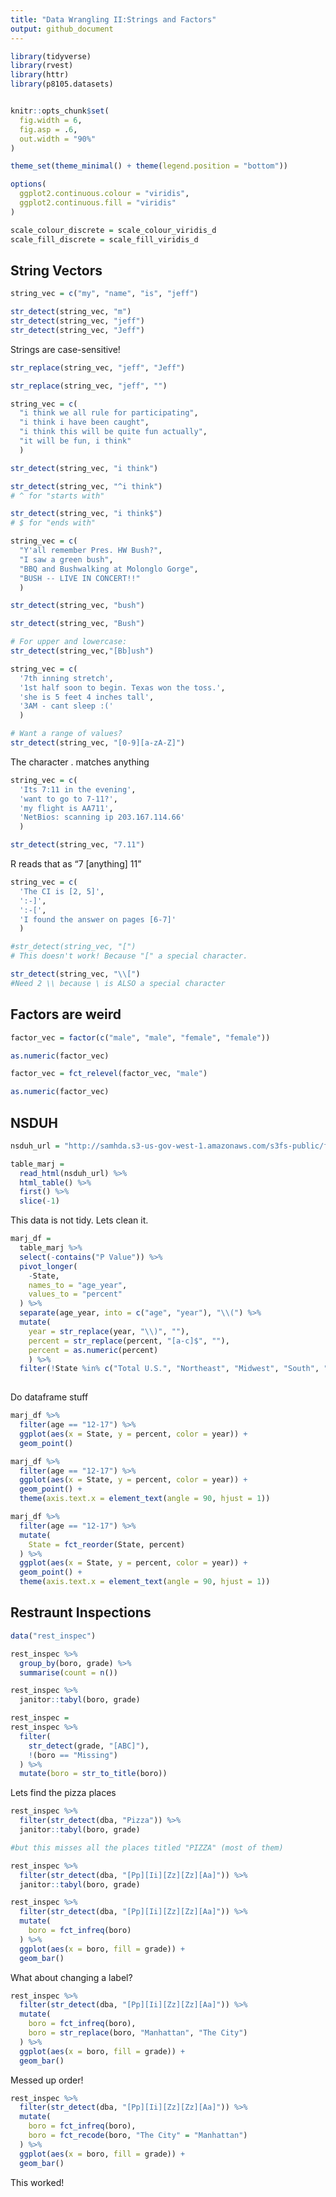 ```yaml
---
title: "Data Wrangling II:Strings and Factors"
output: github_document
---
```


```r
library(tidyverse)
library(rvest)
library(httr)
library(p8105.datasets)


knitr::opts_chunk$set(
  fig.width = 6,
  fig.asp = .6,
  out.width = "90%"
)

theme_set(theme_minimal() + theme(legend.position = "bottom"))

options(
  ggplot2.continuous.colour = "viridis",
  ggplot2.continuous.fill = "viridis"
)

scale_colour_discrete = scale_colour_viridis_d
scale_fill_discrete = scale_fill_viridis_d
```

## String Vectors

```r
string_vec = c("my", "name", "is", "jeff")

str_detect(string_vec, "m")
str_detect(string_vec, "jeff")
str_detect(string_vec, "Jeff")
```

Strings are case-sensitive!

```r
str_replace(string_vec, "jeff", "Jeff")

str_replace(string_vec, "jeff", "")
```


```r
string_vec = c(
  "i think we all rule for participating",
  "i think i have been caught",
  "i think this will be quite fun actually",
  "it will be fun, i think"
  )

str_detect(string_vec, "i think")

str_detect(string_vec, "^i think")
# ^ for "starts with"

str_detect(string_vec, "i think$")
# $ for "ends with"
```


```r
string_vec = c(
  "Y'all remember Pres. HW Bush?",
  "I saw a green bush",
  "BBQ and Bushwalking at Molonglo Gorge",
  "BUSH -- LIVE IN CONCERT!!"
  )

str_detect(string_vec, "bush")

str_detect(string_vec, "Bush")

# For upper and lowercase:
str_detect(string_vec,"[Bb]ush")
```


```r
string_vec = c(
  '7th inning stretch',
  '1st half soon to begin. Texas won the toss.',
  'she is 5 feet 4 inches tall',
  '3AM - cant sleep :('
  )

# Want a range of values?
str_detect(string_vec, "[0-9][a-zA-Z]")
```


The character . matches anything

```r
string_vec = c(
  'Its 7:11 in the evening',
  'want to go to 7-11?',
  'my flight is AA711',
  'NetBios: scanning ip 203.167.114.66'
  )

str_detect(string_vec, "7.11")
```

R reads that as "7 [anything] 11"

```r
string_vec = c(
  'The CI is [2, 5]',
  ':-]',
  ':-[',
  'I found the answer on pages [6-7]'
  )

#str_detect(string_vec, "[")
# This doesn't work! Because "[" a special character. 

str_detect(string_vec, "\\[")
#Need 2 \\ because \ is ALSO a special character

```

## Factors are weird

```r
factor_vec = factor(c("male", "male", "female", "female"))

as.numeric(factor_vec)

factor_vec = fct_relevel(factor_vec, "male")

as.numeric(factor_vec)
```

## NSDUH

```r
nsduh_url = "http://samhda.s3-us-gov-west-1.amazonaws.com/s3fs-public/field-uploads/2k15StateFiles/NSDUHsaeShortTermCHG2015.htm"

table_marj = 
  read_html(nsduh_url) %>% 
  html_table() %>% 
  first() %>%
  slice(-1)
```

This data is not tidy. Lets clean it.

```r
marj_df = 
  table_marj %>% 
  select(-contains("P Value")) %>% 
  pivot_longer(
    -State,
    names_to = "age_year",
    values_to = "percent"
  ) %>% 
  separate(age_year, into = c("age", "year"), "\\(") %>%
  mutate(
    year = str_replace(year, "\\)", ""),
    percent = str_replace(percent, "[a-c]$", ""),
    percent = as.numeric(percent)
    ) %>% 
  filter(!State %in% c("Total U.S.", "Northeast", "Midwest", "South", "West"))
  
```

Do dataframe stuff

```r
marj_df %>% 
  filter(age == "12-17") %>% 
  ggplot(aes(x = State, y = percent, color = year)) +
  geom_point()
```

```r
marj_df %>% 
  filter(age == "12-17") %>% 
  ggplot(aes(x = State, y = percent, color = year)) +
  geom_point() +
  theme(axis.text.x = element_text(angle = 90, hjust = 1))
```

```r
marj_df %>% 
  filter(age == "12-17") %>% 
  mutate(
    State = fct_reorder(State, percent)
  ) %>% 
  ggplot(aes(x = State, y = percent, color = year)) +
  geom_point() +
  theme(axis.text.x = element_text(angle = 90, hjust = 1))
```

## Restraunt Inspections

```r
data("rest_inspec")
```


```r
rest_inspec %>% 
  group_by(boro, grade) %>% 
  summarise(count = n())

rest_inspec %>% 
  janitor::tabyl(boro, grade)
```

```r
rest_inspec =
rest_inspec %>% 
  filter(
    str_detect(grade, "[ABC]"),
    !(boro == "Missing")
  ) %>% 
  mutate(boro = str_to_title(boro))
```

Lets find the pizza places

```r
rest_inspec %>% 
  filter(str_detect(dba, "Pizza")) %>% 
  janitor::tabyl(boro, grade)

#but this misses all the places titled "PIZZA" (most of them)

rest_inspec %>% 
  filter(str_detect(dba, "[Pp][Ii][Zz][Zz][Aa]")) %>% 
  janitor::tabyl(boro, grade)
```

```r
rest_inspec %>% 
  filter(str_detect(dba, "[Pp][Ii][Zz][Zz][Aa]")) %>%
  mutate(
    boro = fct_infreq(boro)
  ) %>% 
  ggplot(aes(x = boro, fill = grade)) + 
  geom_bar() 
```

What about changing a label?

```r
rest_inspec %>% 
  filter(str_detect(dba, "[Pp][Ii][Zz][Zz][Aa]")) %>%
  mutate(
    boro = fct_infreq(boro),
    boro = str_replace(boro, "Manhattan", "The City")
  ) %>% 
  ggplot(aes(x = boro, fill = grade)) + 
  geom_bar() 
```

Messed up order!

```r
rest_inspec %>% 
  filter(str_detect(dba, "[Pp][Ii][Zz][Zz][Aa]")) %>%
  mutate(
    boro = fct_infreq(boro),
    boro = fct_recode(boro, "The City" = "Manhattan")
  ) %>% 
  ggplot(aes(x = boro, fill = grade)) + 
  geom_bar() 
```

This worked!